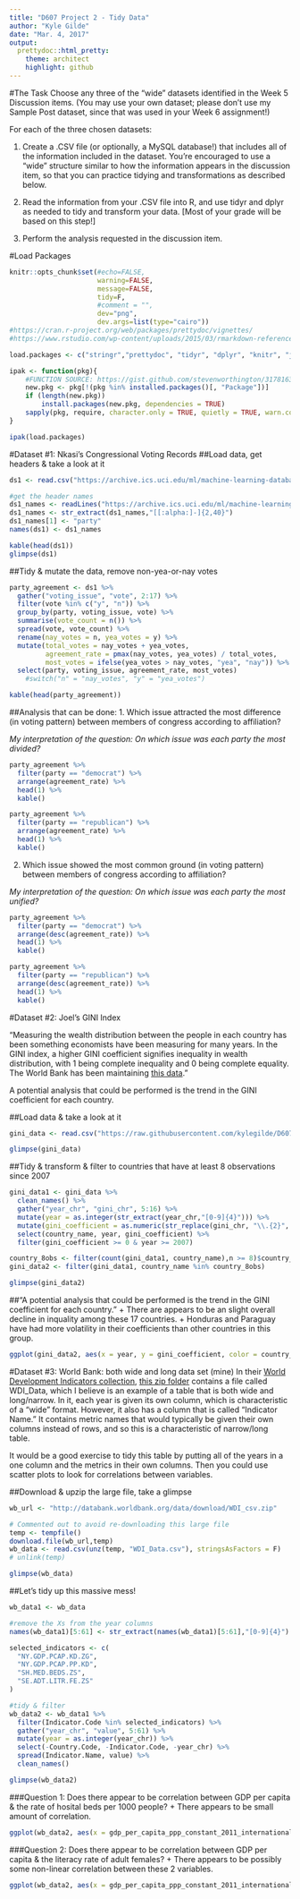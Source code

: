 ```yaml
---
title: "D607 Project 2 - Tidy Data"
author: "Kyle Gilde"
date: "Mar. 4, 2017"
output: 
  prettydoc::html_pretty:
    theme: architect
    highlight: github
---
```


#The Task
Choose any three of the "wide" datasets identified in the Week 5 Discussion items. (You may use your own dataset; please don't use my Sample Post dataset, since that was used in your Week 6 assignment!) 
 
For each of the three chosen datasets:

1.  Create a .CSV file (or optionally, a MySQL database!) that includes all of the information included in the dataset. You're encouraged to use a "wide" structure similar to how the information appears in the discussion item, so that you can practice tidying and transformations as described below.

2.  Read the information from your .CSV file into R, and use tidyr and dplyr as needed to tidy and transform your data. [Most of your grade will be based on this step!]

3.  Perform the analysis requested in the discussion item.

#Load Packages
```r
knitr::opts_chunk$set(#echo=FALSE, 
                      warning=FALSE, 
                      message=FALSE,
                      tidy=F,
                      #comment = "",
                      dev="png", 
                      dev.args=list(type="cairo"))
#https://cran.r-project.org/web/packages/prettydoc/vignettes/
#https://www.rstudio.com/wp-content/uploads/2015/03/rmarkdown-reference.pdf

load.packages <- c("stringr","prettydoc", "tidyr", "dplyr", "knitr", "janitor", "ggplot2", "data.table")

ipak <- function(pkg){
    #FUNCTION SOURCE: https://gist.github.com/stevenworthington/3178163
    new.pkg <- pkg[!(pkg %in% installed.packages()[, "Package"])]
    if (length(new.pkg)) 
        install.packages(new.pkg, dependencies = TRUE)
    sapply(pkg, require, character.only = TRUE, quietly = TRUE, warn.conflicts = FALSE)
}

ipak(load.packages)
```

#Dataset #1: Nkasi's Congressional Voting Records
##Load data, get headers & take a look at it
```r
ds1 <- read.csv("https://archive.ics.uci.edu/ml/machine-learning-databases/voting-records/house-votes-84.data", header = F, stringsAsFactors = F)

#get the header names
ds1_names <- readLines("https://archive.ics.uci.edu/ml/machine-learning-databases/voting-records/house-votes-84.names")[33:49]
ds1_names <- str_extract(ds1_names,"[[:alpha:]-]{2,40}")
ds1_names[1] <- "party"
names(ds1) <- ds1_names

kable(head(ds1))
glimpse(ds1)
```
##Tidy & mutate the data, remove non-yea-or-nay votes
```r

party_agreement <- ds1 %>% 
  gather("voting_issue", "vote", 2:17) %>%
  filter(vote %in% c("y", "n")) %>% 
  group_by(party, voting_issue, vote) %>% 
  summarise(vote_count = n()) %>% 
  spread(vote, vote_count) %>% 
  rename(nay_votes = n, yea_votes = y) %>% 
  mutate(total_votes = nay_votes + yea_votes, 
         agreement_rate = pmax(nay_votes, yea_votes) / total_votes, 
         most_votes = ifelse(yea_votes > nay_votes, "yea", "nay")) %>% 
  select(party, voting_issue, agreement_rate, most_votes) 
    #switch("n" = "nay_votes", "y" = "yea_votes")

kable(head(party_agreement))
```

##Analysis that can be done:
1. Which issue attracted the most difference (in voting pattern) between members of congress according to affiliation?

*My interpretation of the question: On which issue was each party the most divided?*
```r
party_agreement %>% 
  filter(party == "democrat") %>% 
  arrange(agreement_rate) %>% 
  head(1) %>% 
  kable()

party_agreement %>% 
  filter(party == "republican") %>% 
  arrange(agreement_rate) %>% 
  head(1) %>% 
  kable()
```


2. Which issue showed the most common ground (in voting pattern) between members of congress according to affiliation?

*My interpretation of the question: On which issue was each party the most unified?*
```r
party_agreement %>% 
  filter(party == "democrat") %>% 
  arrange(desc(agreement_rate)) %>% 
  head(1) %>% 
  kable()

party_agreement %>% 
  filter(party == "republican") %>% 
  arrange(desc(agreement_rate)) %>% 
  head(1) %>% 
  kable()
```

#Dataset #2: Joel's GINI Index  

"Measuring the wealth distribution between the people in each country has been something economists have been measuring for many years. In the GINI index, a higher GINI coefficient signifies inequality in wealth distribution, with 1 being complete inequality and 0 being complete equality. The World Bank has been maintaining [this data](http://databank.worldbank.org/data/reports.aspx?source=2&series=SI.POV.GINI&country=#)."

A potential analysis that could be performed is the trend in the GINI coefficient for each country.

##Load data & take a look at it
```r
gini_data <- read.csv("https://raw.githubusercontent.com/kylegilde/D607-Data-Acquistion/master/data-sets/1966f167-824f-4105-8927-8f5a80a92c0f_Data.csv", stringsAsFactors = F)

glimpse(gini_data)
```
##Tidy & transform & filter to countries that have at least 8 observations since 2007
```r
gini_data1 <- gini_data %>% 
  clean_names() %>% 
  gather("year_chr", "gini_chr", 5:16) %>% 
  mutate(year = as.integer(str_extract(year_chr,"[0-9]{4}"))) %>% 
  mutate(gini_coefficient = as.numeric(str_replace(gini_chr, "\\.{2}", ""))) %>% 
  select(country_name, year, gini_coefficient) %>% 
  filter(gini_coefficient >= 0 & year >= 2007)

country_8obs <- filter(count(gini_data1, country_name),n >= 8)$country_name
gini_data2 <- filter(gini_data1, country_name %in% country_8obs)

glimpse(gini_data2)

```
##"A potential analysis that could be performed is the trend in the GINI coefficient for each country."
+ There are appears to be an slight overall decline in inquality among these 17 countries.
+ Honduras and Paraguay have had more volatility in their coefficients than other countries in this group.

```r
ggplot(gini_data2, aes(x = year, y = gini_coefficient, color = country_name)) + geom_line(size=2)
```


#Dataset #3: World Bank: both wide and long data set (mine)
In their [World Development Indicators collection](http://data.worldbank.org/data-catalog/world-development-indicators), [this zip folder](http://databank.worldbank.org/data/download/WDI_csv.zip) contains a file called WDI_Data, which I believe is an example of a table that is both wide and long/narrow. In it, each year is given its own column, which is characteristic of a "wide" format. However, it also has a column that is called "Indicator Name." It contains metric names that would typically be given their own columns instead of rows, and so this is a characteristic of narrow/long table. 

It would be a good exercise to tidy this table by putting all of the years in a one column and the metrics in their own columns. Then you could use scatter plots to look for correlations between variables.


##Download & upzip the large file, take a glimpse
```r
wb_url <- "http://databank.worldbank.org/data/download/WDI_csv.zip"

# Commented out to avoid re-downloading this large file
temp <- tempfile()
download.file(wb_url,temp)
wb_data <- read.csv(unz(temp, "WDI_Data.csv"), stringsAsFactors = F)
# unlink(temp)

glimpse(wb_data)
```

##Let's tidy up this massive mess!
```r
wb_data1 <- wb_data

#remove the Xs from the year columns
names(wb_data1)[5:61] <- str_extract(names(wb_data1)[5:61],"[0-9]{4}")

selected_indicators <- c(
  "NY.GDP.PCAP.KD.ZG",
  "NY.GDP.PCAP.PP.KD",
  "SH.MED.BEDS.ZS",
  "SE.ADT.LITR.FE.ZS"
)

#tidy & filter
wb_data2 <- wb_data1 %>%
  filter(Indicator.Code %in% selected_indicators) %>% 
  gather("year_chr", "value", 5:61) %>%
  mutate(year = as.integer(year_chr)) %>% 
  select(-Country.Code, -Indicator.Code, -year_chr) %>%
  spread(Indicator.Name, value) %>% 
  clean_names() 

glimpse(wb_data2)
```

###Question 1: Does there appear to be correlation between GDP per capita & the rate of hosital beds per 1000 people?
+ There appears to be small amount of correlation.
```r
ggplot(wb_data2, aes(x = gdp_per_capita_ppp_constant_2011_international, y = hospital_beds_per_1_000_people)) + geom_point(size = .5)

```

###Question 2: Does there appear to be correlation between GDP per capita & the literacy rate of adult females?
+ There appears to be possibly some non-linear correlation between these 2 variables.
```r
ggplot(wb_data2, aes(x = gdp_per_capita_ppp_constant_2011_international, y = literacy_rate_adult_female_percent_of_females_ages_15_and_above)) + geom_point(size = .5)

```
